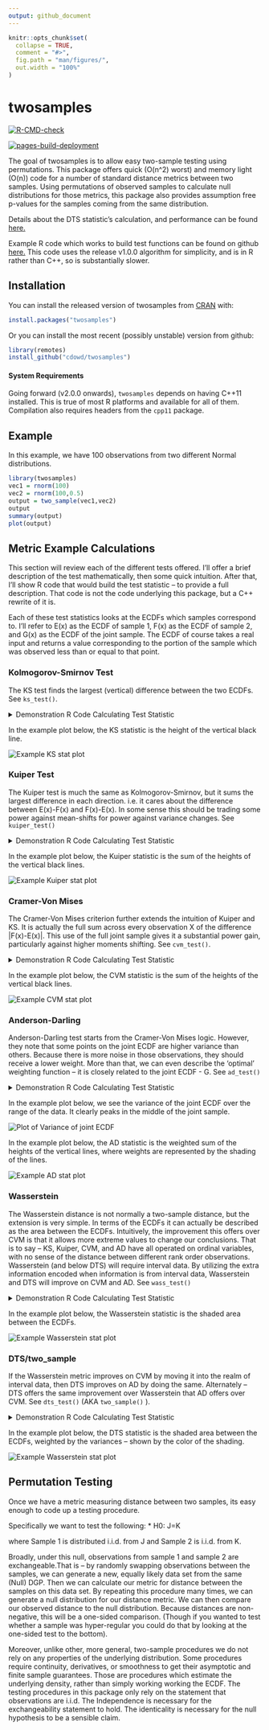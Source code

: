 ```yaml
---
output: github_document
---
```


<!-- README.md is generated from README.Rmd. Please edit that file -->

```r
knitr::opts_chunk$set(
  collapse = TRUE,
  comment = "#>",
  fig.path = "man/figures/",
  out.width = "100%"
)
```


# twosamples

<!-- badges: start -->
[![R-CMD-check](https://github.com/cdowd/twosamples/actions/workflows/R-CMD-check.yaml/badge.svg)](https://github.com/cdowd/twosamples/actions/workflows/R-CMD-check.yaml)

[![pages-build-deployment](https://github.com/cdowd/twosamples/actions/workflows/pages/pages-build-deployment/badge.svg?branch=main)](https://github.com/cdowd/twosamples/actions/workflows/pages/pages-build-deployment)

<!-- badges: end -->

The goal of twosamples is to allow easy two-sample testing using permutations. This package offers quick (O(n^2) worst) and memory light (O(n)) code for a number of standard distance metrics between two samples. Using permutations of observed samples to calculate null distributions for those metrics, this package also provides assumption free p-values for the samples coming from the same distribution.


Details about the DTS statistic's calculation, and performance can be found [here.](https://arxiv.org/abs/2007.01360)

Example R code which works to build test functions can be found on github [here.](https://github.com/cdowd/twosamples/blob/main/R/Extras/test_stats_R.R) This code uses the release v1.0.0 algorithm for simplicity, and is in R rather than C++, so is substantially slower. 


## Installation

You can install the released version of twosamples from [CRAN](https://CRAN.R-project.org) with:

``` r
install.packages("twosamples")
```

Or you can install the most recent (possibly unstable) version from github:

```r
library(remotes)
install_github("cdowd/twosamples")
```

#### System Requirements
Going forward (v2.0.0 onwards), `twosamples` depends on having C++11 installed. This is true of most R platforms and available for all of them. Compilation also requires headers from the `cpp11` package. 

## Example

In this example, we have 100 observations from two different Normal distributions.

```r
library(twosamples)
vec1 = rnorm(100)
vec2 = rnorm(100,0.5)
output = two_sample(vec1,vec2)
output
summary(output)
plot(output)
```

## Metric Example Calculations
This section will review each of the different tests offered. I'll offer a brief description of the test mathematically, then some quick intuition. After that, I'll show R code that would build the test statistic -- to provide a full description. That code is not the code underlying this package, but a C++ rewrite of it is.

Each of these test statistics looks at the ECDFs which samples correspond to. I'll refer to E(x) as the ECDF of sample 1, F(x) as the ECDF of sample 2, and G(x) as the ECDF of the joint sample. The ECDF of course takes a real input and returns a value corresponding to the portion of the sample which was observed less than or equal to that point. 

### Kolmogorov-Smirnov Test
The KS test finds the largest (vertical) difference between the two ECDFs. See `ks_test()`.

<details><summary>Demonstration R Code Calculating Test Statistic</summary>
```r
ks_stat_R = function(vec1,vec2,power=1) {
  n1 = length(vec1)
  n2 = length(vec2)
  n = n1+n2
  
  joint.sample = c(vec1,vec2)
  e = c(rep(1/n1,n1),rep(0,   n2))
  f = c(rep(0,   n1),rep(1/n2,n2))
  
  ind = order(joint.sample)
  d = joint.sample[ind]
  e = e[ind]
  f = f[ind]
  
  out = 0
  Ecur = 0
  Fcur = 0
  height = 0
  for (i in 1:(n-1)) {
    Ecur = Ecur + e[i]
    Fcur = Fcur + f[i]
    if (d[i] != d[i+1]) height = abs(Fcur-Ecur)
    if (height > out) out = height
  }
  out^power
}
```
</details>

In the example plot below, the KS statistic is the height of the vertical black line.

![](man/figures/ks.png "Example KS stat plot")


### Kuiper Test
The Kuiper test is much the same as Kolmogorov-Smirnov, but it sums the largest difference in each direction. i.e. it cares about the difference between E(x)-F(x) and F(x)-E(x). In some sense this should be trading some power against mean-shifts for power against variance changes. See `kuiper_test()`

<details><summary>Demonstration R Code Calculating Test Statistic</summary>
```r
kuiper_stat_R = function(vec1,vec2,power=1) { 
  n1 = length(vec1)
  n2 = length(vec2)
  n = n1+n2
  
  joint.sample = c(vec1,vec2)
  e = c(rep(1/n1,n1),rep(0,   n2))
  f = c(rep(0,   n1),rep(1/n2,n2))
  
  ind = order(joint.sample)
  d = joint.sample[ind]
  e = e[ind]
  f = f[ind]
  
  up = 0
  down = 0
  Ecur = 0
  Fcur = 0
  height = 0
  for (i in 1:(n-1)) {
    Ecur = Ecur + e[i]
    Fcur = Fcur + f[i]
    if (d[i] != d[i+1]) height = Fcur-Ecur
    if (height > up) up = height
    if (height < down) down = height
  }
  abs(down)^power + abs(up)^power
}
```
</details>

In the example plot below, the Kuiper statistic is the sum of the heights of the vertical black lines.

![](man/figures/kuiper.png "Example Kuiper stat plot")

### Cramer-Von Mises
The Cramer-Von Mises criterion further extends the intuition of Kuiper and KS. It is actually the full sum across every observation X of the difference |F(x)-E(x)|. This use of the full joint sample gives it a substantial power gain, particularly against higher moments shifting. See `cvm_test()`. 

<details><summary>Demonstration R Code Calculating Test Statistic</summary>
```r
cvm_stat_R = function(vec1,vec2,power=2){
  n1 = length(vec1)
  n2 = length(vec2)
  n = n1+n2
  
  joint.sample = c(vec1,vec2)
  e = c(rep(1/n1,n1),rep(0,   n2))
  f = c(rep(0,   n1),rep(1/n2,n2))
  
  ind = order(joint.sample)
  d = joint.sample[ind]
  e = e[ind]
  f = f[ind]
  
  out = 0
  Ecur = 0
  Fcur = 0
  height = 0
  dups = 1
  for (i in 1:(n-1)) {
    Ecur = Ecur + e[i]
    Fcur = Fcur + f[i]
    height = abs(Fcur-Ecur)
    if (d[i] != d[i+1]) {
      out = out + (height^power)*dups
      dups = 1
    } else if (d[i] == d[i+1]) {
      dups = dups+1
    }
  }
  out
}
```
</details>

In the example plot below, the CVM statistic is the sum of the heights of the vertical black lines.

![](man/figures/cvm.png "Example CVM stat plot")


### Anderson-Darling
Anderson-Darling test starts from the Cramer-Von Mises logic. However, they note that some points on the joint ECDF are higher variance than others. Because there is more noise in those observations, they should receive a lower weight. More than that, we can even describe the 'optimal' weighting function -- it is closely related to the joint ECDF - G. See `ad_test()`

<details><summary>Demonstration R Code Calculating Test Statistic</summary>
```r
ad_stat_R = function(vec1,vec2,power=2){
  n1 = length(vec1)
  n2 = length(vec2)
  n = n1+n2
  
  joint.sample = c(vec1,vec2)
  e = c(rep(1/n1,n1),rep(0,   n2))
  f = c(rep(0,   n1),rep(1/n2,n2))
  
  ind = order(joint.sample)
  d = joint.sample[ind]
  e = e[ind]
  f = f[ind]
  
  out = 0
  Ecur = 0
  Fcur = 0
  Gcur = 0
  height = 0
  dups = 1
  
  for (i in 1:(n-1)) {
    Ecur = Ecur + e[i]
    Fcur = Fcur + f[i]
    Gcur = Gcur+1/n
    sd = (2*Gcur*(1-Gcur)/n)**0.5
    height = abs(Fcur-Ecur)
    if (d[i] != d[i+1]) {
      out = out + ((height/sd)^power)*dups
      dups = 1
    } else if (d[i] == d[i+1]) {
      dups = dups+1
    }
  }
  out
}
```
</details>

In the example plot below, we see the variance of the joint ECDF over the range of the data. It clearly peaks in the middle of the joint sample.

![](man/figures/var.png "Plot of Variance of joint ECDF")

In the example plot below, the AD statistic is the weighted sum of the heights of the vertical lines, where weights are represented by the shading of the lines.

![](man/figures/ad.png "Example AD stat plot")


### Wasserstein
The Wasserstein distance is not normally a two-sample distance, but the extension is very simple. In terms of the ECDFs it can actually be described as the area between the ECDFs. Intuitively, the improvement this offers over CVM is that it allows more extreme values to change our conclusions. That is to say -- KS, Kuiper, CVM, and AD have all operated on ordinal variables, with no sense of the distance between different rank order observations. Wasserstein (and below DTS) will require interval data. By utilizing the extra information encoded when information is from interval data, Wasserstein and DTS will improve on CVM and AD. See `wass_test()`

<details><summary>Demonstration R Code Calculating Test Statistic</summary>
```r
wass_stat_R = function(vec1,vec2,power=1) {
  n1 = length(vec1)
  n2 = length(vec2)
  n = n1+n2
  
  joint.sample = c(vec1,vec2)
  e = c(rep(1/n1,n1),rep(0,   n2))
  f = c(rep(0,   n1),rep(1/n2,n2))
  
  ind = order(joint.sample)
  d = joint.sample[ind]
  e = e[ind]
  f = f[ind]
  
  out = 0
  Ecur = 0
  Fcur = 0
  height = 0
  width = 0
  for (i in 1:(n-1)) {
    Ecur = Ecur + e[i]
    Fcur = Fcur + f[i]
    height = abs(Fcur-Ecur)
    width = d[i+1]-d[i]
    out = out + (height^power)*width
  }
  out
}
```
</details>


In the example plot below, the Wasserstein statistic is the shaded area between the ECDFs.

![](man/figures/wass.png "Example Wasserstein stat plot")

### DTS/two_sample
If the Wasserstein metric improves on CVM by moving it into the realm of interval data, then DTS improves on AD by doing the same. Alternately -- DTS offers the same improvement over Wasserstein that AD offers over CVM. See `dts_test()` (AKA `two_sample()` ). 

<details><summary>Demonstration R Code Calculating Test Statistic</summary>
```r
dts_stat_R = function(vec1,vec2,power=1) {
  n1 = length(vec1)
  n2 = length(vec2)
  n = n1+n2
  
  joint.sample = c(vec1,vec2)
  e = c(rep(1/n1,n1),rep(0,   n2))
  f = c(rep(0,   n1),rep(1/n2,n2))
  
  ind = order(joint.sample)
  d = joint.sample[ind]
  e = e[ind]
  f = f[ind]
  
  out = 0
  Ecur = 0
  Fcur = 0
  Gcur = 0
  height = 0
  width = 0 
  for (i in 1:(n-1)) {
    Ecur = Ecur + e[i]
    Fcur = Fcur + f[i]
    Gcur = Gcur+1/n
    sd = (2*Gcur*(1-Gcur)/n)**0.5
    height = abs(Fcur-Ecur)
    width = d[i+1]-d[i]
    out = out + ((height/sd)^power)*width
  }
  out
}
```
</details>

In the example plot below, the DTS statistic is the shaded area between the ECDFs, weighted by the variances -- shown by the color of the shading.

![](man/figures/dts.png "Example Wasserstein stat plot")

## Permutation Testing
Once we have a metric measuring distance between two samples, its easy enough to code up a testing procedure.

Specifically we want to test the following:
* H0: J=K

where Sample 1 is distributed i.i.d. from  J and Sample 2 is i.i.d. from K.

Broadly, under this null, observations from sample 1 and sample 2 are exchangeable.That is -- by randomly swapping observations between the samples, we can generate a new, equally likely data set from the same (Null) DGP. Then we can calculate our metric for distance between the samples on this data set. By repeating this procedure many times, we can generate a null distribution for our distance metric. We can then compare our observed distance to the null distribution. Because distances are non-negative, this will be a one-sided comparison. (Though if you wanted to test whether a sample was hyper-regular you could do that by looking at the one-sided test to the bottom). 

Moreover, unlike other, more general, two-sample procedures we do not rely on any properties of the underlying distribution. Some procedures require continuity, derivatives, or smoothness to get their asymptotic and finite sample guarantees. Those are procedures which estimate the underlying density, rather than simply working working the ECDF. The testing procedures in this package only rely on the statement that observations are i.i.d.
The Independence is necessary for the exchangeability statement to hold. The identicality is necessary for the null hypothesis to be a sensible claim.
